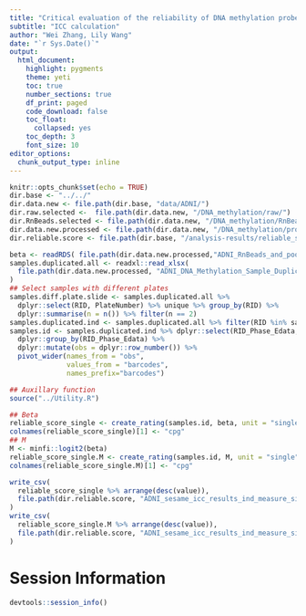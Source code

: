 ```yaml
---
title: "Critical evaluation of the reliability of DNA methylation probes on the Illumina MethylationEPIC BeadChip microarrays for dementia research"
subtitle: "ICC calculation"
author: "Wei Zhang, Lily Wang"
date: "`r Sys.Date()`"
output:
  html_document:
    highlight: pygments
    theme: yeti
    toc: true
    number_sections: true
    df_print: paged
    code_download: false
    toc_float:
      collapsed: yes
    toc_depth: 3
    font_size: 10
editor_options:
  chunk_output_type: inline 
---
```


```r
knitr::opts_chunk$set(echo = TRUE)
dir.base <- "../../"
dir.data.new <- file.path(dir.base, "data/ADNI/")
dir.raw.selected <-  file.path(dir.data.new, "/DNA_methylation/raw/")
dir.RnBeads.selected <- file.path(dir.data.new, "/DNA_methylation/RnBeads/")
dir.data.new.processed <- file.path(dir.data.new, "/DNA_methylation/processed/")
dir.reliable.score <- file.path(dir.base, "/analysis-results/reliable_score_different_plate/")
```

```r
beta <- readRDS( file.path(dir.data.new.processed,"ADNI_RnBeads_and_pooBAH_filtered_beta_different_plates.RDS"))
samples.duplicated.all <- readxl::read_xlsx(
  file.path(dir.data.new.processed, "ADNI_DNA_Methylation_Sample_Duplicated_IND.xlsx")
)
## Select samples with different plates
samples.diff.plate.slide <- samples.duplicated.all %>% 
  dplyr::select(RID, PlateNumber) %>% unique %>% group_by(RID) %>% 
  dplyr::summarise(n = n()) %>% filter(n == 2)
samples.duplicated.ind <- samples.duplicated.all %>% filter(RID %in% samples.diff.plate.slide$RID)
samples.id <- samples.duplicated.ind %>% dplyr::select(RID_Phase_Edata, barcodes) %>% 
  dplyr::group_by(RID_Phase_Edata) %>% 
  dplyr::mutate(obs = dplyr::row_number()) %>% 
  pivot_wider(names_from = "obs", 
              values_from = "barcodes", 
              names_prefix="barcodes")
```

```r
## Auxillary function
source("../Utility.R")
```

```r
## Beta
reliable_score_single <- create_rating(samples.id, beta, unit = "single")
colnames(reliable_score_single)[1] <- "cpg"
## M
M <- minfi::logit2(beta)
reliable_score_single.M <- create_rating(samples.id, M, unit = "single")
colnames(reliable_score_single.M)[1] <- "cpg"
```

```r
write_csv(
  reliable_score_single %>% arrange(desc(value)),
  file.path(dir.reliable.score, "ADNI_sesame_icc_results_ind_measure_single_different_plate.csv")
)
write_csv(
  reliable_score_single.M %>% arrange(desc(value)),
  file.path(dir.reliable.score, "ADNI_sesame_icc_results_ind_measure_single_M_values_different_plate.csv")
)
```

# Session Information

```r
devtools::session_info()
```